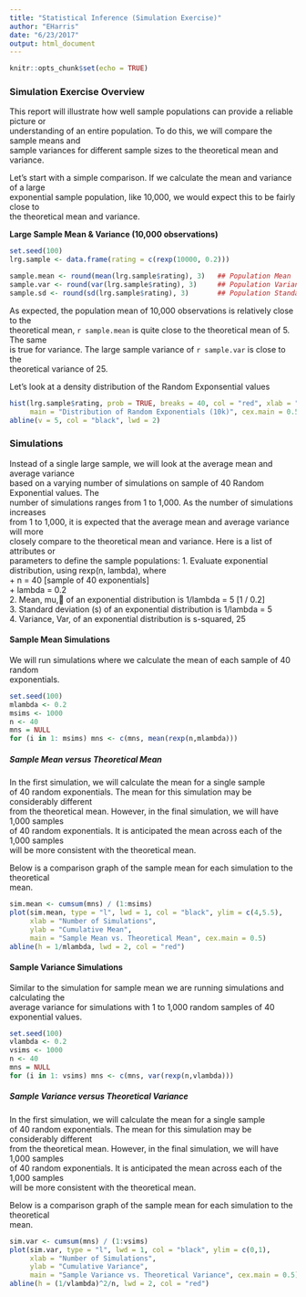 ```yaml
---
title: "Statistical Inference (Simulation Exercise)"
author: "EHarris"
date: "6/23/2017"
output: html_document
---
```


```r
knitr::opts_chunk$set(echo = TRUE)
```

### Simulation Exercise Overview
This report will illustrate how well sample populations can provide a reliable picture or  
understanding of an entire population.  To do this, we will compare the sample means and  
sample variances for different sample sizes to the theoretical mean and variance.

Let's start with a simple comparison.  If we calculate the mean and variance of a large  
exponential sample population, like 10,000, we would expect this to be fairly close to  
the theoretical mean and variance.

**Large Sample Mean & Variance (10,000 observations)** 
```r
set.seed(100)
lrg.sample <- data.frame(rating = c(rexp(10000, 0.2)))

sample.mean <- round(mean(lrg.sample$rating), 3)   ## Population Mean  
sample.var <- round(var(lrg.sample$rating), 3)     ## Population Variance
sample.sd <- round(sd(lrg.sample$rating), 3)       ## Population Standard Deviation
```

As expected, the population mean of 10,000 observations is relatively close to the  
theoretical mean, `r sample.mean` is quite close to the theoretical mean of 5.  The same  
is true for variance.  The large sample variance of `r sample.var` is close to the  
theoretical variance of 25.

Let's look at a density distribution of the Random Exponsential values
```r
hist(lrg.sample$rating, prob = TRUE, breaks = 40, col = "red", xlab = "", ylim = c(0, .2),
     main = "Distribution of Random Exponentials (10k)", cex.main = 0.5)
abline(v = 5, col = "black", lwd = 2)
```

### Simulations
Instead of a single large sample, we will look at the average mean and average variance  
based on a varying number of simulations on sample of 40 Random Exponential values.  The  
number of simulations ranges from 1 to 1,000.  As the number of simulations increases  
from 1 to 1,000, it is expected that the average mean and average variance will more  
closely compare to the theoretical mean and variance.  Here is a list of attributes or  
parameters to define the sample populations:
1. Evaluate exponential distribution, using rexp(n, lambda), where  
+ n = 40 [sample of 40 exponentials]  
+ lambda = 0.2  
2. Mean, mu, of an exponential distribution is 1/lambda = 5 [1 / 0.2]  
3. Standard deviation (s) of an exponential distribution is 1/lambda = 5  
4. Variance, Var, of an exponential distribution is s-squared, 25

#### Sample Mean Simulations
We will run simulations where we calculate the mean of each sample of 40 random  
exponentials.

```r
set.seed(100)
mlambda <- 0.2
msims <- 1000
n <- 40
mns = NULL
for (i in 1: msims) mns <- c(mns, mean(rexp(n,mlambda)))
```

##### Sample Mean versus Theoretical Mean
In the first simulation, we will calculate the mean for a single sample  
of 40 random exponentials.  The mean for this simulation may be considerably different  
from the theoretical mean.  However, in the final simulation, we will have 1,000 samples  
of 40 random exponentials.  It is anticipated the mean across each of the 1,000 samples  
will be more consistent with the theoretical mean.

Below is a comparison graph of the sample mean for each simulation to the theoretical  
mean.
```r
sim.mean <- cumsum(mns) / (1:msims)
plot(sim.mean, type = "l", lwd = 1, col = "black", ylim = c(4,5.5),
     xlab = "Number of Simulations",
     ylab = "Cumulative Mean",
     main = "Sample Mean vs. Theoretical Mean", cex.main = 0.5)
abline(h = 1/mlambda, lwd = 2, col = "red")
```

#### Sample Variance Simulations
Similar to the simulation for sample mean we are running simulations and calculating the  
average variance for simulations with 1 to 1,000 random samples of 40 exponential values.  

```r
set.seed(100)
vlambda <- 0.2
vsims <- 1000
n <- 40
mns = NULL
for (i in 1: vsims) mns <- c(mns, var(rexp(n,vlambda)))
```

##### Sample Variance versus Theoretical Variance
In the first simulation, we will calculate the mean for a single sample  
of 40 random exponentials.  The mean for this simulation may be considerably different  
from the theoretical mean.  However, in the final simulation, we will have 1,000 samples  
of 40 random exponentials.  It is anticipated the mean across each of the 1,000 samples  
will be more consistent with the theoretical mean.

Below is a comparison graph of the sample mean for each simulation to the theoretical  
mean.
```r
sim.var <- cumsum(mns) / (1:vsims)
plot(sim.var, type = "l", lwd = 1, col = "black", ylim = c(0,1),
     xlab = "Number of Simulations",
     ylab = "Cumulative Variance",
     main = "Sample Variance vs. Theoretical Variance", cex.main = 0.5)
abline(h = (1/vlambda)^2/n, lwd = 2, col = "red")
```


